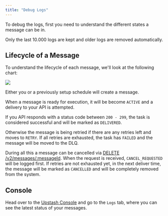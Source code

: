 ```yaml
---
title: "Debug Logs"
---
```


To debug the logs, first you need to understand the different states a message can
be in.

Only the last 10.000 logs are kept and older logs are removed automatically.

## Lifecycle of a Message

To understand the lifecycle of each message, we'll look at the following chart:

[comment]: # (https://mermaid.live/edit#pako:eNplkmFr2zAQhv-K0MeRNIvTpa0_DEKiQiHbmJsOtnmMqyTbAlkK0rkQQv57z1Ybt1SfTs-9uns53ZFLrzTPeURAvTFQB2inT1npGJ2_n_6x6fQrWxditRObBNer72ux_V-Inw_inmhSDHBLtyRyHjWzukLmq48vctbqGKHWTIKT2jITKbJWq5cWqd9QebXe3f0Siad4wKIofhRUqAuWBY1dcJFVYCypPmg3YkthMTR-q4-dlOSDnd8UYlf8Hp7cru62g5604cCsaQ1SDLJ59Thq3zpMtnqa8omOBvoMTTXhlybv2DjId7h0fMJbHVowin7r2NOSY6NbXfKcQqUr6CyWvHQnkkKH_v7gJM8xdHrCu70a_5fnFdh4pkIZ9OEMrQel6XrkeNj3q1GbiFRSeleZuuc0Q8IN4j7ms1mfvqgNNt3jhfTtLBrVQMDm6WY5W2bLa8gWenm1gC-LhZKP85vrKrucV-rq8zwDfjpN-B7cH-9HV3rw8y3t5bCep2crG8on)
<Frame>
  <img src="/img/qstash/debuglogs.png" />
</Frame>

Either you or a previously setup schedule will create a message.

When a message is ready for execution, it will be become `ACTIVE` and a delivery to
your API is attempted.

If you API responds with a status code between `200 - 299`, the task is
considered successful and will be marked as `DELIVERED`.

Otherwise the message is being retried if there are any retries left and moves to `RETRY`. If all retries are exhausted, the task has `FAILED` and the message will be moved to the DLQ.

During all this a message can be cancelled via [DELETE /v2/messages/:messageId](https://docs.upstash.com/qstash/api/messages/cancel). When the request is received, `CANCEL_REQUESTED` will be logged first.
If retries are not exhausted yet, in the next deliver time, the message will be marked as `CANCELLED` and will be completely removed from the system.

## Console

Head over to the [Upstash Console](https://console.upstash.com/qstash) and go to
the `Logs` tab, where you can see the latest status of your messages.
